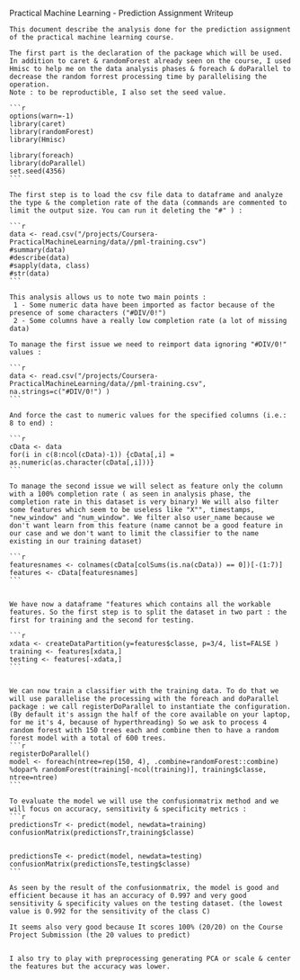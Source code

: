 Practical Machine Learning - Prediction Assignment Writeup
	
	This document describe the analysis done for the prediction assignment of the practical machine learning course.
	
	The first part is the declaration of the package which will be used. In addition to caret & randomForest already seen on the course, I used Hmisc to help me on the data analysis phases & foreach & doParallel to decrease the random forrest processing time by parallelising the operation.
	Note : to be reproductible, I also set the seed value.
	
	```r
	options(warn=-1)
	library(caret)
	library(randomForest)
	library(Hmisc)
	
	library(foreach)
	library(doParallel)
	set.seed(4356)
	```
	
	The first step is to load the csv file data to dataframe and analyze the type & the completion rate of the data (commands are commented to limit the output size. You can run it deleting the "#" ) :
	
	```r
	data <- read.csv("/projects/Coursera-PracticalMachineLearning/data//pml-training.csv")
	#summary(data)
	#describe(data)
	#sapply(data, class)
	#str(data)
	```
	
	This analysis allows us to note two main points :
	 1 - Some numeric data have been imported as factor because of the presence of some characters ("#DIV/0!")
	 2 - Some columns have a really low completion rate (a lot of missing data)
	 
	To manage the first issue we need to reimport data ignoring "#DIV/0!" values :
	
	```r
	data <- read.csv("/projects/Coursera-PracticalMachineLearning/data//pml-training.csv", na.strings=c("#DIV/0!") )
	```
	
	And force the cast to numeric values for the specified columns (i.e.: 8 to end) :
	
	```r
	cData <- data
	for(i in c(8:ncol(cData)-1)) {cData[,i] = as.numeric(as.character(cData[,i]))}
	```
	
	To manage the second issue we will select as feature only the column with a 100% completion rate ( as seen in analysis phase, the completion rate in this dataset is very binary) We will also filter some features which seem to be useless like "X"", timestamps, "new_window" and "num_window". We filter also user_name because we don't want learn from this feature (name cannot be a good feature in our case and we don't want to limit the classifier to the name existing in our training dataset)
	
	```r
	featuresnames <- colnames(cData[colSums(is.na(cData)) == 0])[-(1:7)]
	features <- cData[featuresnames]
	```
	
	
	We have now a dataframe "features which contains all the workable features. So the first step is to split the dataset in two part : the first for training and the second for testing.
	
	```r
	xdata <- createDataPartition(y=features$classe, p=3/4, list=FALSE )
	training <- features[xdata,]
	testing <- features[-xdata,]
	```
	
	
	We can now train a classifier with the training data. To do that we will use parallelise the processing with the foreach and doParallel package : we call registerDoParallel to instantiate the configuration. (By default it's assign the half of the core available on your laptop, for me it's 4, because of hyperthreading) So we ask to process 4 random forest with 150 trees each and combine then to have a random forest model with a total of 600 trees.
	```r
	registerDoParallel()
	model <- foreach(ntree=rep(150, 4), .combine=randomForest::combine) %dopar% randomForest(training[-ncol(training)], training$classe, ntree=ntree)
	```
	
	To evaluate the model we will use the confusionmatrix method and we will focus on accuracy, sensitivity & specificity metrics :
	```r
	predictionsTr <- predict(model, newdata=training)
	confusionMatrix(predictionsTr,training$classe)
	
	
	predictionsTe <- predict(model, newdata=testing)
	confusionMatrix(predictionsTe,testing$classe)
	```
	
	As seen by the result of the confusionmatrix, the model is good and efficient because it has an accuracy of 0.997 and very good sensitivity & specificity values on the testing dataset. (the lowest value is 0.992 for the sensitivity of the class C)
	
	It seems also very good because It scores 100% (20/20) on the Course Project Submission (the 20 values to predict)
	
	
	I also try to play with preprocessing generating PCA or scale & center the features but the accuracy was lower.

